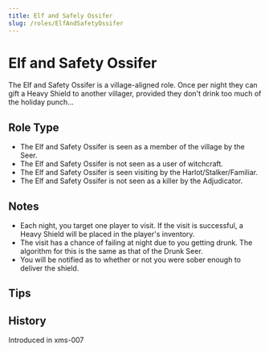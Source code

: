 ```yaml
---
title: Elf and Safely Ossifer
slug: /roles/ElfAndSafetyOssifer
---
```


# Elf and Safety Ossifer

The Elf and Safety Ossifer is a village-aligned role. Once per night they can gift a Heavy Shield to another villager, provided they don't drink too much of the holiday punch...

## Role Type

- The Elf and Safety Ossifer is seen as a member of the village by the Seer.
- The Elf and Safety Ossifer is not seen as a user of witchcraft.
- The Elf and Safety Ossifer is seen visiting by the Harlot/Stalker/Familiar.
- The Elf and Safety Ossifer is not seen as a killer by the Adjudicator.

## Notes

- Each night, you target one player to visit. If the visit is successful, a Heavy Shield will be placed in the player's inventory.
- The visit has a chance of failing at night due to you getting drunk. The algorithm for this is the same as that of the Drunk Seer.
- You will be notified as to whether or not you were sober enough to deliver the shield.

## Tips

## History

<timeline>
  <event interval="2019-12-27">Introduced in xms-007</event>
</timeline>
